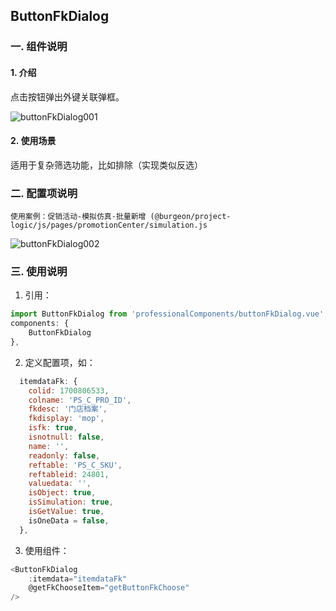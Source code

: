 
<Meta title="BASIC/ButtonFkDialog" />

<style>{`
	.subheading {
		font-weight: 900;
		font-size: 13px;
		line-height: 24px;
		margin: 40px 0 12px 0;
	}
`}</style>

<!-- # 安装

<div className="subheading">NPM 安装</div> -->

## ButtonFkDialog

### 一. 组件说明

#### 1. 介绍

点击按钮弹出外键关联弹框。

![buttonFkDialog001](https://img-blog.csdnimg.cn/20210628113848377.png?x-oss-process=image/watermark,type_ZmFuZ3poZW5naGVpdGk,shadow_10,text_aHR0cHM6Ly9ibG9nLmNzZG4ubmV0L3dlaXhpbl80MzQ4Nzg3Ng==,size_16,color_FFFFFF,t_70#pic_center)

#### 2. 使用场景

适用于复杂筛选功能，比如排除（实现类似反选）

### 二. 配置项说明

`使用案例：促销活动-模拟仿真-批量新增 (@burgeon/project-logic/js/pages/promotionCenter/simulation.js`

![buttonFkDialog002](https://img-blog.csdnimg.cn/2021062811383510.png?x-oss-process=image/watermark,type_ZmFuZ3poZW5naGVpdGk,shadow_10,text_aHR0cHM6Ly9ibG9nLmNzZG4ubmV0L3dlaXhpbl80MzQ4Nzg3Ng==,size_16,color_FFFFFF,t_70#pic_center)

### 三. 使用说明

1. 引用：

```js
import ButtonFkDialog from 'professionalComponents/buttonFkDialog.vue';
components: {
    ButtonFkDialog
},
```

2. 定义配置项，如：

```js
  itemdataFk: {
    colid: 1700806533,
    colname: 'PS_C_PRO_ID',
    fkdesc: '门店档案',
    fkdisplay: 'mop',
    isfk: true,
    isnotnull: false,
    name: '',
    readonly: false,
    reftable: 'PS_C_SKU',
    reftableid: 24801,
    valuedata: '',
    isObject: true,
    isSimulation: true,
    isGetValue: true,
    isOneData = false,
  },
```

3. 使用组件：

```js
<ButtonFkDialog
    :itemdata="itemdataFk"
    @getFkChooseItem="getButtonFkChoose"
/>
```
